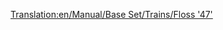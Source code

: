 [[Translation:en/Manual/Base Set/Trains/Floss '47']]
{{nl/Manual/Base Set/Trains/Treinen|Naam=Floss_"47"
|Afbeelding=[[File:en/Manual/Base Set/Trains/Floss47.png]]
|Kosten=£21,093 ($42.186)
|Snelheid=160 km/h (100 mph)
|Gewicht=112 t
|Kracht=2,580 hp (1.924 kW)
|Onderhoudskosten=£2,132 ($4.264)
|Ontworpen=1962
|Levensduur=22
|Capaciteit=n.v.t.
|Omschrijving=
|Real-life=[http://en.wikipedia.org/wiki/British_Rail_Class_47 British Rail Class 47 (EN)]
}}